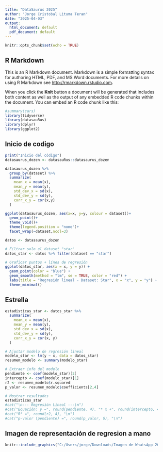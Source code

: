 ```yaml
---
title: "DataSaurus 2025"
author: "Jorge Cristobal Lituma Teran"
date: "2025-04-03"
output:
  html_document: default
  pdf_document: default
---
```


```r
knitr::opts_chunk$set(echo = TRUE)
```

## R Markdown

This is an R Markdown document. Markdown is a simple formatting syntax for authoring HTML, PDF, and MS Word documents. For more details on using R Markdown see <http://rmarkdown.rstudio.com>.

When you click the **Knit** button a document will be generated that includes both content as well as the output of any embedded R code chunks within the document. You can embed an R code chunk like this:
```r
#summary(cars)
library(tidyverse)
library(datasauRus)
library(dplyr)
library(ggplot2)
```

## Inicio de codigo
```r


print("Inicio del código")
datasaurus_dozen <- datasauRus::datasaurus_dozen

datasaurus_dozen %>%
  group_by(dataset) %>%
  summarize(
    mean_x = mean(x),
    mean_y = mean(y),
    std_dev_x = sd(x),
    std_dev_y = sd(y),
    corr_x_y = cor(x,y)
  )


```

```r
ggplot(datasaurus_dozen, aes(x=x, y=y, colour = dataset))+
  geom_point()+
  theme_void()+
  theme(legend.position = "none")+
  facet_wrap(~dataset,ncol=3)
```
```r
datos <- datasaurus_dozen

# Filtrar solo el dataset "star"
datos_star <- datos %>% filter(dataset == "star")

# Graficar puntos + línea de regresión
ggplot(datos_star, aes(x = x, y = y)) +
  geom_point(color = "blue") +
  geom_smooth(method = "lm", se = TRUE, color = "red") +
  labs(title = "Regresión lineal - Dataset: Star", x = "x", y = "y") +
  theme_minimal()
```
## Estrella
```R
estadisticas_star <- datos_star %>%
  summarize(
    mean_x = mean(x),
    mean_y = mean(y),
    std_dev_x = sd(x),
    std_dev_y = sd(y),
    corr_x_y = cor(x, y)
  )

# Ajustar modelo de regresión lineal
modelo_star <- lm(y ~ x, data = datos_star)
resumen_modelo <- summary(modelo_star)

# Extraer info del modelo
pendiente <- coef(modelo_star)[2]
intercepto <- coef(modelo_star)[1]
r2 <- resumen_modelo$r.squared
p_valor <- resumen_modelo$coefficients[2,4]

# Mostrar resultados
estadisticas_star
#cat("\n--- Regresión Lineal ---\n")
#cat("Ecuación: y =", round(pendiente, 4), "* x +", round(intercepto, 4), "\n")
#cat("R² =", round(r2, 4), "\n")
#cat("p-valor (pendiente) =", round(p_valor, 6), "\n")

```


## Imagen de representación de regresion a mano

```r
knitr::include_graphics("C:/Users/jorge/Downloads/Imagen de WhatsApp 2025-04-03 a las 20.48.57_aba1a560.jpg")
```

